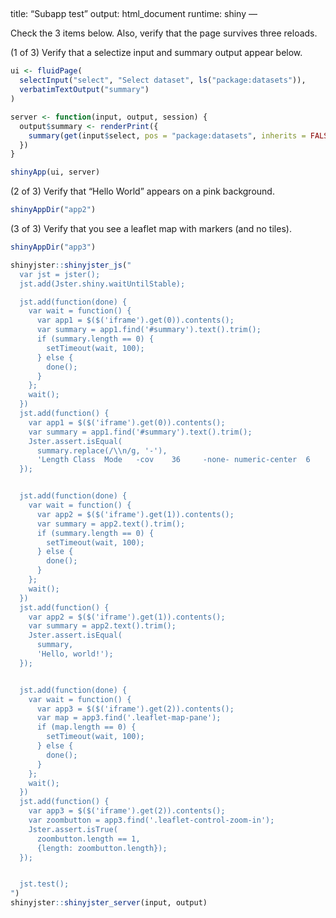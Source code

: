 <!-- ### Keep this line to manually test this shiny application. Do not edit this line; shinycoreci::::is_manual_app -->
---
title: "Subapp test"
output: html_document
runtime: shiny
---

Check the 3 items below. Also, verify that the page survives three reloads.

(1 of 3) Verify that a selectize input and summary output appear below.

```r
ui <- fluidPage(
  selectInput("select", "Select dataset", ls("package:datasets")),
  verbatimTextOutput("summary")
)

server <- function(input, output, session) {
  output$summary <- renderPrint({
    summary(get(input$select, pos = "package:datasets", inherits = FALSE))
  })
}

shinyApp(ui, server)
```

(2 of 3) Verify that "Hello World" appears on a pink background.

```r
shinyAppDir("app2")
```

(3 of 3) Verify that you see a leaflet map with markers (and no tiles).

```r
shinyAppDir("app3")
```

```r
shinyjster::shinyjster_js("
  var jst = jster();
  jst.add(Jster.shiny.waitUntilStable);

  jst.add(function(done) {
    var wait = function() {
      var app1 = $($('iframe').get(0)).contents();
      var summary = app1.find('#summary').text().trim();
      if (summary.length == 0) {
        setTimeout(wait, 100);
      } else {
        done();
      }
    };
    wait();
  })
  jst.add(function() {
    var app1 = $($('iframe').get(0)).contents();
    var summary = app1.find('#summary').text().trim();
    Jster.assert.isEqual(
      summary.replace(/\\n/g, '-'),
      'Length Class  Mode   -cov    36     -none- numeric-center  6     -none- numeric-n.obs   1     -none- numeric');
  });


  jst.add(function(done) {
    var wait = function() {
      var app2 = $($('iframe').get(1)).contents();
      var summary = app2.text().trim();
      if (summary.length == 0) {
        setTimeout(wait, 100);
      } else {
        done();
      }
    };
    wait();
  })
  jst.add(function() {
    var app2 = $($('iframe').get(1)).contents();
    var summary = app2.text().trim();
    Jster.assert.isEqual(
      summary,
      'Hello, world!');
  });


  jst.add(function(done) {
    var wait = function() {
      var app3 = $($('iframe').get(2)).contents();
      var map = app3.find('.leaflet-map-pane');
      if (map.length == 0) {
        setTimeout(wait, 100);
      } else {
        done();
      }
    };
    wait();
  })
  jst.add(function() {
    var app3 = $($('iframe').get(2)).contents();
    var zoombutton = app3.find('.leaflet-control-zoom-in');
    Jster.assert.isTrue(
      zoombutton.length == 1,
      {length: zoombutton.length});
  });


  jst.test();
")
shinyjster::shinyjster_server(input, output)

```
